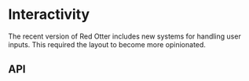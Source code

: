 
# Interactivity

The recent version of Red Otter includes new systems for handling user inputs. This required the layout to become more opinionated.

## API

<Api />
